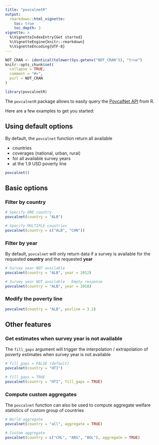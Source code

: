 ```yaml
---
title: "povcalnetR"
output: 
  rmarkdown::html_vignette:
    toc: true
    toc_depth: 3
vignette: >
  %\VignetteIndexEntry{Get started}
  %\VignetteEngine{knitr::rmarkdown}
  %\VignetteEncoding{UTF-8}
---
```


```r
NOT_CRAN <- identical(tolower(Sys.getenv("NOT_CRAN")), "true")
knitr::opts_chunk$set(
  collapse = TRUE,
  comment = "#>",
  purl = NOT_CRAN
)
```

```r
library(povcalnetR)
```
The `povcalnetR` package allows to easily query the [PovcalNet API](http://iresearch.worldbank.org/PovcalNet/docs/PovcalNet%20API.pdf) from R.

Here are a few examples to get you started:

## Using default options
By default, the `povcalnet` function return all available  

- countries  
- coverages (national, urban, rural)  
- for all available survey years  
- at the 1.9 USD poverty line  

```r
povcalnet()
```

## Basic options

### Filter by country
```r
# Specify ONE country
povcalnet(country = "ALB")

# Specify MULTIPLE countries
povcalnet(country = c("ALB", "CHN"))
```

### Filter by year
By default, `povcalnet` will only return data if a survey is available for the
requested __country__ and the requested __year__
```r
# Survey year NOT available
povcalnet(country = "ALB", year = 2012)

# Survey year NOT available - Empty response
povcalnet(country = "ALB", year = 2018)
```

### Modify the poverty line
```r
povcalnet(country = "ALB", povline = 3.2)
```

## Other features

### Get estimates when survey year is not available
The `fill_gaps` argument will trigger the interpolation / extrapolation of 
poverty estimates when survey year is not available

```r
# fill_gaps = FALSE (default)
povcalnet(country = "HTI")

# fill_gaps = TRUE
povcalnet(country = "HTI", fill_gaps = TRUE)
```

### Compute custom aggregates
The `povcalnet` function can also be used to compute aggregate welfare statistics
of custom group of countries

```r
# World aggregate
povcalnet(country = "all", aggregate = TRUE)

# Custom aggregate
povcalnet(country = c("CHL", "ARG", "BOL"), aggregate = TRUE)
```
